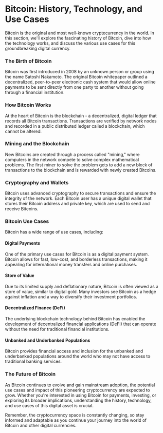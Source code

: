 # Bitcoin: History, Technology, and Use Cases
Bitcoin is the original and most well-known cryptocurrency in the world. In this section, we'll explore the fascinating history of Bitcoin, dive into how the technology works, and discuss the various use cases for this groundbreaking digital currency.

### The Birth of Bitcoin
Bitcoin was first introduced in 2008 by an unknown person or group using the name Satoshi Nakamoto. The original Bitcoin whitepaper outlined a decentralized, peer-to-peer electronic cash system that would allow online payments to be sent directly from one party to another without going through a financial institution.

### How Bitcoin Works
At the heart of Bitcoin is the blockchain - a decentralized, digital ledger that records all Bitcoin transactions. Transactions are verified by network nodes and recorded in a public distributed ledger called a blockchain, which cannot be altered.

### Mining and the Blockchain
New Bitcoins are created through a process called "mining," where computers in the network compete to solve complex mathematical problems. The first miner to solve the problem gets to add a new block of transactions to the blockchain and is rewarded with newly created Bitcoins.

### Cryptography and Wallets
Bitcoin uses advanced cryptography to secure transactions and ensure the integrity of the network. Each Bitcoin user has a unique digital wallet that stores their Bitcoin address and private key, which are used to send and receive Bitcoins.

### Bitcoin Use Cases
Bitcoin has a wide range of use cases, including:

#### Digital Payments
One of the primary use cases for Bitcoin is as a digital payment system. Bitcoin allows for fast, low-cost, and borderless transactions, making it appealing for international money transfers and online purchases.

#### Store of Value
Due to its limited supply and deflationary nature, Bitcoin is often viewed as a store of value, similar to digital gold. Many investors see Bitcoin as a hedge against inflation and a way to diversify their investment portfolios.

#### Decentralized Finance (DeFi)
The underlying blockchain technology behind Bitcoin has enabled the development of decentralized financial applications (DeFi) that can operate without the need for traditional financial institutions.

#### Unbanked and Underbanked Populations
Bitcoin provides financial access and inclusion for the unbanked and underbanked populations around the world who may not have access to traditional banking services.

### The Future of Bitcoin
As Bitcoin continues to evolve and gain mainstream adoption, the potential use cases and impact of this pioneering cryptocurrency are expected to grow. Whether you're interested in using Bitcoin for payments, investing, or exploring its broader implications, understanding the history, technology, and use cases of this digital asset is crucial.

Remember, the cryptocurrency space is constantly changing, so stay informed and adaptable as you continue your journey into the world of Bitcoin and other digital currencies.